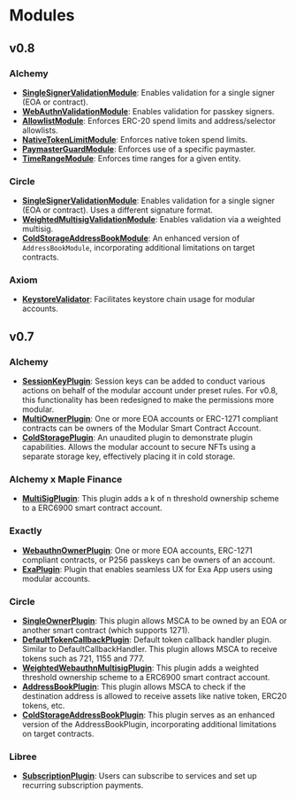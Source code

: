 # Modules

## v0.8

### Alchemy

- **[SingleSignerValidationModule](https://github.com/alchemyplatform/modular-account/blob/develop/src/modules/validation/SingleSignerValidationModule.sol)**: Enables validation for a single signer (EOA or contract).
- **[WebAuthnValidationModule](https://github.com/alchemyplatform/modular-account/blob/develop/src/modules/validation/WebAuthnValidationModule.sol)**: Enables validation for passkey signers.
- **[AllowlistModule](https://github.com/alchemyplatform/modular-account/blob/develop/src/modules/permissions/AllowlistModule.sol)**: Enforces ERC-20 spend limits and address/selector allowlists.
- **[NativeTokenLimitModule](https://github.com/alchemyplatform/modular-account/blob/develop/src/modules/permissions/NativeTokenLimitModule.sol)**: Enforces native token spend limits.
- **[PaymasterGuardModule](https://github.com/alchemyplatform/modular-account/blob/develop/src/modules/permissions/PaymasterGuardModule.sol)**: Enforces use of a specific paymaster.
- **[TimeRangeModule](https://github.com/alchemyplatform/modular-account/blob/develop/src/modules/permissions/TimeRangeModule.sol)**: Enforces time ranges for a given entity.

### Circle

- **[SingleSignerValidationModule](https://github.com/circlefin/buidl-wallet-contracts/blob/master/src/msca/6900/v0.8/modules/validation/SingleSignerValidationModule.sol)**: Enables validation for a single signer (EOA or contract). Uses a different signature format.
- **[WeightedMultisigValidationModule](https://github.com/circlefin/buidl-wallet-contracts/blob/master/src/msca/6900/v0.8/modules/multisig/WeightedMultisigValidationModule.sol)**: Enables validation via a weighted multisig.
- **[ColdStorageAddressBookModule](https://github.com/circlefin/buidl-wallet-contracts/blob/master/src/msca/6900/v0.8/modules/addressbook/ColdStorageAddressBookModule.sol)**: An enhanced version of `AddressBookModule`, incorporating additional limitations on target contracts.

### Axiom

- **[KeystoreValidator](https://github.com/axiom-crypto/keystore-periphery/blob/main/contracts/src/KeystoreValidator.sol)**: Facilitates keystore chain usage for modular accounts.

## v0.7

### Alchemy

- **[SessionKeyPlugin](https://github.com/alchemyplatform/modular-account/tree/v1.0.x/src/plugins/session)**: Session keys can be added to conduct various actions on behalf of the modular account under preset rules. For v0.8, this functionality has been redesigned to make the permissions more modular.
- **[MultiOwnerPlugin](https://github.com/alchemyplatform/modular-account/tree/v1.0.x/src/plugins/owner)**: One or more EOA accounts or ERC-1271 compliant contracts can be owners of the Modular Smart Contract Account.
- **[ColdStoragePlugin](https://github.com/alchemyplatform/aa-virtual-cold-storage)**: An unaudited plugin to demonstrate plugin capabilities. Allows the modular account to secure NFTs using a separate storage key, effectively placing it in cold storage.

### Alchemy x Maple Finance

- **[MultiSigPlugin](https://github.com/alchemyplatform/multisig-plugin/blob/v1.0.x/src/MultisigPlugin.sol)**: This plugin adds a k of n threshold ownership scheme to a ERC6900 smart contract account.

### Exactly

- **[WebauthnOwnerPlugin](https://github.com/exactly/webauthn-owner-plugin/blob/main/src/WebauthnOwnerPlugin.sol)**: One or more EOA accounts, ERC-1271 compliant contracts, or P256 passkeys can be owners of an account.
- **[ExaPlugin](https://github.com/exactly/mobile/blob/main/contracts/src/ExaPlugin.sol)**: Plugin that enables seamless UX for Exa App users using modular accounts.

### Circle

- **[SingleOwnerPlugin](https://github.com/circlefin/buidl-wallet-contracts/blob/v2.1.0/src/msca/6900/v0.7/plugins/v1_0_0/acl/SingleOwnerPlugin.sol)**: This plugin allows MSCA to be owned by an EOA or another smart contract (which supports 1271).
- **[DefaultTokenCallbackPlugin](https://github.com/circlefin/buidl-wallet-contracts/blob/v2.1.0/src/msca/6900/v0.7/plugins/v1_0_0/utility/DefaultTokenCallbackPlugin.sol)**: Default token callback handler plugin. Similar to DefaultCallbackHandler. This plugin allows MSCA to receive tokens such as 721, 1155 and 777.
- **[WeightedWebauthnMultisigPlugin](https://github.com/circlefin/buidl-wallet-contracts/blob/v2.1.0/src/msca/6900/v0.7/plugins/v1_0_0/multisig/WeightedWebauthnMultisigPlugin.sol)**: This plugin adds a weighted threshold ownership scheme to a ERC6900 smart contract account.
- **[AddressBookPlugin](https://github.com/circlefin/buidl-wallet-contracts/blob/v2.1.0/src/msca/6900/v0.7/plugins/v1_0_0/addressbook/AddressBookPlugin.sol)**: This plugin allows MSCA to check if the destination address is allowed to receive assets like native token, ERC20 tokens, etc.
- **[ColdStorageAddressBookPlugin](https://github.com/circlefin/buidl-wallet-contracts/blob/v2.1.0/src/msca/6900/v0.7/plugins/v1_0_0/addressbook/ColdStorageAddressBookPlugin.sol)**: This plugin serves as an enhanced version of the AddressBookPlugin, incorporating additional limitations on target contracts.

### Libree

- **[SubscriptionPlugin](https://github.com/Libree/subscription-plugin)**: Users can subscribe to services and set up recurring subscription payments.
